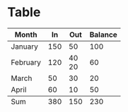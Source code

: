 
<Meta title="Objects|Table" component={Table} />

# Table

<Preview>
  <Story name="default">
    <Table
      align={select("align", {
        "": null,
        top: "top",
        bottom: "bottom",
      })}
      equalColumns={boolean("equalColumns")}
      vertical={boolean("vertical")}
      variant={select("variant", {
        "": null,
        striped: "striped",
      })}
      hover={boolean("hover")}
      size={select("size", {
        "": null,
        sm: "sm",
        "sm-vertical": "sm-vertical",
        "sm-horizontal": "sm-horizontal",
        lg: "lg",
        "lg-vertical": "lg-vertical",
        "lg-horizontal": "lg-horizontal",
      })}
      responsive={boolean("responsive")}
    >
      <thead>
        <tr>
          <th>Month</th>
          <th>In</th>
          <th>Out</th>
          <th>Balance</th>
        </tr>
      </thead>
      <tbody>
        <tr>
          <td>January</td>
          <td>150</td>
          <td>50</td>
          <td>100</td>
        </tr>
        <tr>
          <td>February</td>
          <td>120</td>
          <td>
            40
            <br />
            20
          </td>
          <td>60</td>
        </tr>
        <tr>
          <td>March</td>
          <td>50</td>
          <td>30</td>
          <td>20</td>
        </tr>
        <tr>
          <td>April</td>
          <td>60</td>
          <td>10</td>
          <td>50</td>
        </tr>
      </tbody>
      <tfoot>
        <tr>
          <td>Sum</td>
          <td>380</td>
          <td>150</td>
          <td>230</td>
        </tr>
      </tfoot>
    </Table>
  </Story>
</Preview>
